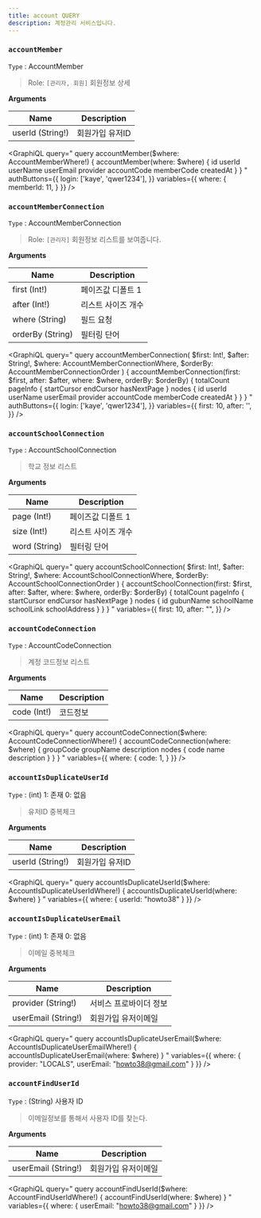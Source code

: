 ```yaml
---
title: account QUERY
description: 계정관리 서비스입니다. 
---
```



### `accountMember`
`Type` : <Link to="/object/account/#AccountMember">AccountMember</Link>

> Role: `[관리자, 회원]` 회원정보 상세

**Arguments**

| Name | Description |
| -------- | -------- | 
| userId (String!)  | 회원가입 유저ID  | 


<GraphiQL
  query="
    query accountMember($where: AccountMemberWhere!) {
      accountMember(where: $where) {
        id
        userId
        userName
        userEmail
        provider
        accountCode
        memberCode
        createdAt
      }
    }
  "
  authButtons={{
    login: ['kaye', 'qwer1234'],
  }}
  variables={{
    where: {
      memberId: 11,
    }
  }}
/>

### `accountMemberConnection`
`Type` : <Link to="/object/account/#AccountMemberConnection/">AccountMemberConnection</Link>

> Role: `[관리자]` 회원정보 리스트를 보여줍니다. 

**Arguments**

| Name | Description |
| -------- | -------- | 
| first (Int!)  | 페이즈값 디폴트 1  | 
| after (Int!) | 리스트 사이즈 개수 | 
| where (String) | 필드 요청 |
| orderBy (String) | 필터링 단어 | 

<GraphiQL
  query="
    query accountMemberConnection(
      $first: Int!, 
      $after: String!, 
      $where: AccountMemberConnectionWhere, 
      $orderBy: AccountMemberConnectionOrder
    ) {
      accountMemberConnection(first: $first, after: $after, where: $where, orderBy: $orderBy) {
        totalCount
        pageInfo {
          startCursor
          endCursor
          hasNextPage
        }
        nodes {
          id
          userId
          userName
          userEmail
          provider
          accountCode
          memberCode
          createdAt
        }
      }
    }
  "
  authButtons={{
    login: ['kaye', 'qwer1234'],
  }}
  variables={{
    first: 10,
    after: '',
  }}
/>

### `accountSchoolConnection` 
`Type` : <Link to="/object/account/#AccountSchoolConnection/">AccountSchoolConnection</Link>

> 학교 정보 리스트

**Arguments**

| Name | Description |
| -------- | -------- | 
| page (Int!)  | 페이즈값 디폴트 1  | 
| size (Int!) | 리스트 사이즈 개수 | 
| word (String) | 필터링 단어 | 

<GraphiQL
  query="
    query accountSchoolConnection(
      $first: Int!, 
      $after: String!, 
      $where: AccountSchoolConnectionWhere, 
      $orderBy: AccountSchoolConnectionOrder
    ) {
      accountSchoolConnection(first: $first, after: $after, where: $where, orderBy: $orderBy) {
        totalCount
        pageInfo {
          startCursor
          endCursor
          hasNextPage
        }
        nodes {
          id
          gubunName
          schoolName
          schoolLink
          schoolAddress
        }
      }
    }
  "
  variables={{
    first: 10,
    after: "",
  }}
/>

### `accountCodeConnection` 
`Type` : <Link to="/object/account/#AccountCodeConnection/">AccountCodeConnection</Link>

> 계정 코드정보 리스트

**Arguments**

| Name | Description |
| -------- | -------- | 
| code (Int!)  | 코드정보  | 


<GraphiQL
  query="
    query accountCodeConnection($where: AccountCodeConnectionWhere!) {
      accountCodeConnection(where: $where) {
        groupCode
        groupName
        description
        nodes {
          code
          name
          description
        }
      }
    }
  "
  variables={{
    where: {
      code: 1,
    }
  }}
/>


### `accountIsDuplicateUserId` 
`Type` : (int) 1: 존재 0: 없음 

> 유저ID 중복체크

**Arguments**

| Name | Description |
| -------- | -------- | 
| userId (String!)  | 회원가입 유저ID  | 

<GraphiQL
  query="
    query accountIsDuplicateUserId($where: AccountIsDuplicateUserIdWhere!) {
      accountIsDuplicateUserId(where: $where)
    }
  "
  variables={{
    where: {
      userId: "howto38"
    }
  }}
/>

### `accountIsDuplicateUserEmail` 
`Type` : (int) 1: 존재 0: 없음 

> 이메일 중복체크

**Arguments**

| Name | Description |
| -------- | -------- | 
| provider (String!) | 서비스 프로바이더 정보
| userEmail (String!)  | 회원가입 유저이메일  | 

<GraphiQL
  query="
    query accountIsDuplicateUserEmail($where: AccountIsDuplicateUserEmailWhere!) {
      accountIsDuplicateUserEmail(where: $where)
    }
  "
  variables={{
    where: {
      provider: "LOCALS",
      userEmail: "howto38@gmail.com"
    }
  }}
/>

### `accountFindUserId` 
`Type` : (String) 사용자 ID

> 이메일정보를 통해서 사용자 ID를 찾는다.

**Arguments**

| Name | Description |
| -------- | -------- | 
| userEmail (String!)  | 회원가입 유저이메일  | 

<GraphiQL
  query="
    query accountFindUserId($where: AccountFindUserIdWhere!) {
      accountFindUserId(where: $where)
    }
  "
  variables={{
    where: {
      userEmail: "howto38@gmail.com"
    }
  }}
/>